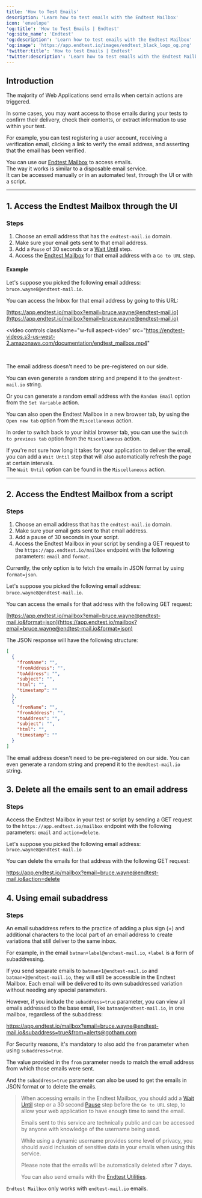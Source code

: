 ```yaml
---
title: 'How to Test Emails'
description: 'Learn how to test emails with the Endtest Mailbox'
icon: 'envelope'
'og:title': 'How to Test Emails | Endtest'
'og:site_name': 'Endtest'
'og:description': 'Learn how to test emails with the Endtest Mailbox'
'og:image': 'https://app.endtest.io/images/endtest_black_logo_og.png'
'twitter:title': 'How to test Emails | Endtest'
'twitter:description': 'Learn how to test emails with the Endtest Mailbox'
---
```


## Introduction

The majority of Web Applications send emails when certain actions are triggered.

In some cases, you may want access to those emails during your tests to confirm their delivery, check their contents, or extract information to use within your test.

For example, you can test registering a user account, receiving a verification email, clicking a link to verify the email address, and asserting that the email has been verified.

You can use our [Endtest Mailbox](https://app.endtest.io/mailbox) to access emails.  
The way it works is similar to a disposable email service.  
It can be accessed manually or in an automated test, through the UI or with a script.

---

## 1. Access the Endtest Mailbox through the UI

### Steps

1. Choose an email address that has the `endtest-mail.io` domain.  
2. Make sure your email gets sent to that email address.  
3. Add a `Pause` of 30 seconds or a [Wait Until](/advanced/waits#2-wait-until) step.  
4. Access the [Endtest Mailbox](https://app.endtest.io/mailbox) for that email address with a `Go to URL` step.

#### Example

Let's suppose you picked the following email address: `bruce.wayne8@endtest-mail.io`.

You can access the Inbox for that email address by going to this URL:

[https://app.endtest.io/mailbox?email=bruce.wayne@endtest-mail.io](https://app.endtest.io/mailbox?email=bruce.wayne@endtest-mail.io)

<video
  controls
  className="w-full aspect-video"
  src="https://endtest-videos.s3-us-west-2.amazonaws.com/documentation/endtest_mailbox.mp4"
></video>

<br />

The email address doesn't need to be pre-registered on our side.

You can even generate a random string and prepend it to the `@endtest-mail.io` string.

Or you can generate a random email address with the `Random Email` option from the `Set Variable` action.

You can also open the Endtest Mailbox in a new browser tab, by using the `Open new tab` option from the `Miscellaneous` action.

In order to switch back to your initial browser tab, you can use the `Switch to previous tab` option from the `Miscellaneous` action.

If you're not sure how long it takes for your application to deliver the email, you can add a `Wait Until` step that will also automatically refresh the page at certain intervals.  
The `Wait Until` option can be found in the `Miscellaneous` action.

---

## 2. Access the Endtest Mailbox from a script

### Steps

1. Choose an email address that has the `endtest-mail.io` domain.  
2. Make sure your email gets sent to that email address.  
3. Add a pause of 30 seconds in your script.  
4. Access the Endtest Mailbox in your script by sending a GET request to the `https://app.endtest.io/mailbox` endpoint with the following parameters: `email` and `format`.

Currently, the only option is to fetch the emails in JSON format by using `format=json`.

Let's suppose you picked the following email address: `bruce.wayne8@endtest-mail.io`.

You can access the emails for that address with the following GET request:

[https://app.endtest.io/mailbox?email=bruce.wayne@endtest-mail.io&format=json](https://app.endtest.io/mailbox?email=bruce.wayne@endtest-mail.io&format=json)

The JSON response will have the following structure:

```json
[
  {
    "fromName": "",
    "fromAddress": "",
    "toAddress": "",
    "subject": "",
    "html": "",
    "timestamp": ""
  },
  {
    "fromName": "",
    "fromAddress": "",
    "toAddress": "",
    "subject": "",
    "html": "",
    "timestamp": ""
  }
]
```
The email address doesn't need to be pre-registered on our side.
You can even generate a random string and prepend it to the `@endtest-mail.io` string.

## 3. Delete all the emails sent to an email address

### Steps

Access the Endtest Mailbox in your test or script by sending a GET request to the `https://app.endtest.io/mailbox` endpoint with the following parameters: `email` and `action=delete`.

Let's suppose you picked the following email address: `bruce.wayne8@endtest-mail.io`

You can delete the emails for that address with the following GET request:

<a class="endtest_link" href="https://app.endtest.io/mailbox?email=bruce.wayne@endtest-mail.io&action=delete">https://app.endtest.io/mailbox?email=bruce.wayne@endtest-mail.io&action=delete</a>

## 4. Using email subaddress

### Steps

An email subaddress refers to the practice of adding a plus sign (+) and additional characters to the local part of an email address to create variations that still deliver to the same inbox.

For example, in the email `batman+label@endtest-mail.io`, `+label` is a form of subaddressing.

If you send separate emails to `batman+1@endtest-mail.io` and `batman+2@endtest-mail.io`, they will still be accessible in the Endtest Mailbox. Each email will be delivered to its own subaddressed variation without needing any special parameters.

However, if you include the `subaddress=true` parameter, you can view all emails addressed to the base email, like `batman@endtest-mail.io`, in one mailbox, regardless of the subaddress:

<a class="endtest_link" href="https://app.endtest.io/mailbox?email=bruce.wayne@endtest-mail.io&subaddress=true&from=alerts@gotham.com">https://app.endtest.io/mailbox?email=bruce.wayne@endtest-mail.io&subaddress=true&from=alerts@gotham.com</a>

For Security reasons, it's mandatory to also add the `from` parameter when using `subaddress=true`.

The value provided in the `from` parameter needs to match the email address from which those emails were sent.

And the `subaddress=true` parameter can also be used to get the emails in JSON format or to delete the emails.

>When accessing emails in the Endtest Mailbox, you should add a [Wait Until](/advanced/waits/#2-wait-until) step or a 30 second [Pause](/advanced/waits/#3-pause) step before the `Go to URL` step, to allow your web application to have enough time to send the email.
>
>Emails sent to this service are technically public and can be accessed by anyone with knowledge of the username being used.
>
>While using a dynamic username provides some level of privacy, you should avoid inclusion of sensitive data in your emails when using this service.
>
>Please note that the emails will be automatically deleted after 7 days.
>
>You can also send emails with the [Endtest Utilities](/advanced/utilities).

<Note> `Endtest Mailbox` only works with `endtest-mail.io` emails. </Note>